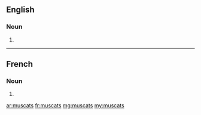 ==English==

===Noun===
{{head|en|noun plural form}}

# {{plural of|muscat|lang=en}}

----

==French==

===Noun===
{{head|fr|noun plural form|g=m}}

# {{plural of|muscat|lang=fr}}

[[ar:muscats]]
[[fr:muscats]]
[[mg:muscats]]
[[my:muscats]]